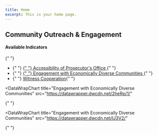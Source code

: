 ```yaml
---
title: Home
excerpt: This is your home page.
---
```



<Section py="2|4|8|10">
  <Container>
    <Grid col="1|2" gap="4|8|12" alignItems="center">
      <Flexbox
        flexDirection="column"
        alignItems="center|flex-start"
        textAlign="center|left"
      >
        <H2 m="0" fontWeight="extrabold" lineHeight="tight">
          Community Outreach & Engagement
        </H2>
      </Flexbox>
      <P>
        <H4 m="0">Available Indicators </H4>{" "}
        <ul>
          <li>
            {" "}
            <a href="#accessibility-of-prosecutors-office">
              {" "}
              Accessibility of Prosecutor's Office
            </a>{" "}
          </li>
          <li>
            {" "}
            <a href="#engage-comm">
              {" "}
              Engagement with Economically Diverse Communities
            </a>{" "}
          </li>
          <li>
            {" "}
            <a href="#witness-cooperation"> Witness Cooperation</a>{" "}
          </li>
        </ul>
      </P>
    </Grid>
  </Container>
</Section>

<Container>


<Section maxWidth="700px">


<DataWrapChart
  title="Accessibility of Prosecutor's Office"
  src="https://datawrapper.dwcdn.net/Kh9mg/5/"
/>

<a name="accessibility-of-prosecutors-office"> </a>

<DataWrapChart src="https://datawrapper.dwcdn.net/A3mHT/" />

<DataWrapChart
  title="Engagement with Economically Diverse Communities"
  src="https://datawrapper.dwcdn.net/2heRp/1/"
>
  {" "}
</DataWrapChart>

<a name="engage-comm"> </a>

<DataWrapChart
  title="Engagement with Economically Diverse Communities"
  src="https://datawrapper.dwcdn.net/IJ3V2/"
>
  {" "}


</DataWrapChart>


<DataWrapChart
  title="Witness Cooperation"
  src="https://datawrapper.dwcdn.net/qCP3h/4/"
/>

<a name="witness-cooperation"></a>

<DataWrapChart src="https://datawrapper.dwcdn.net/lYr6e/" />

</Section>


</Container>

